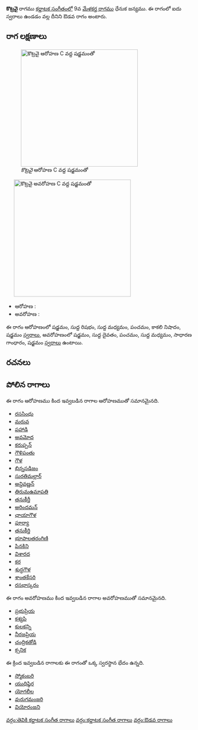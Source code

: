 {{Infobox ragam
	| name          	= కొట్రవై
	| synonym	    	= 
	| mela          	= 
	| chakra        	= 
	| janaka        	= 
	| type          	= ఔడవ
	| arohanam      	= {{svaraC|S|R1|M1|P|N3|S'}} 
	| avarohanam    	= {{svaraC|S'|D1|P|M1|G2|S}}
	| jeeva         	=
	| chhaya        	=
	| nyasa         	=
	| vishesha      	= 
	| equivalent  		= 
}}
{{కర్ణాటక సంగీత రాగాలు}}
'''కొట్రవై''' రాగము [[కర్ణాటక సంగీతం]]లో 9వ [[మేళకర్త రాగము]] ధేనుక జన్యము.  ఈ రాగంలో ఐదు స్వరాలు ఉండడం వల్ల దీనిని ఔడవ రాగం అంటారు.


==రాగ లక్షణాలు==
[[Image:kotravai_ar_kb2wiki.png|thumb|right|316px|''కొట్రవై'' ఆరోహణ C వద్ద షడ్జమంతో]]
	[[Image:kotravai_av_kb2wiki.png|thumb|right|316px|''కొట్రవై'' అవరోహణ C వద్ద షడ్జమంతో]]

* ఆరోహణ : {{svaraC|S|R1|M1|P|N3|S'}} 
* అవరోహణ : {{svaraC|S'|D1|P|M1|G2|S}}

ఈ రాగం ఆరోహణంలో షడ్జమం, సుద్ద  రిషభం, సుద్ద మధ్యమం, పంచమం, కాకలి  నిషాదం, షడ్జమం [[స్వరాలు]], అవరోహణంలో షడ్జమం, సుద్ద దైవతం, పంచమం, సుద్ద మధ్యమం, సాధారణ  గాంధారం, షడ్జమం [[స్వరాలు]] ఉంటాయి.

==రచనలు==



==పోలిన రాగాలు==
ఈ రాగం ఆరోహణము కింద ఇవ్వబడిన రాగాల ఆరోహణముతో సమానమైనది.
* [[రససింధు]]
* [[మరువ]]
* [[పహాడి]]
* [[అవమోద]]
* [[కరుప్పన్]]
* [[గౌళిపంతు]]
* [[గౌళ]]
* [[భిన్నసడిజం]]
* [[సురతిమల్లార్]]
* [[అన్దివణ్ణన్]]
* [[తిరుమఉమాపతి]]
* [[తనుకీర్తీ]]
* [[అరిందమన్]]
* [[ఛాయాగౌళ]]
* [[పూర్యా]]
* [[తనుకీర్తి]]
* [[భూపాలతరంగిణి]]
* [[పినకిని]]
* [[విశారద]]
* [[కర]]
* [[శుద్ధగౌళ]]
* [[శాంతకేసరి]]
* [[రసభాస్కరం]]

ఈ రాగం అవరోహణము కింద ఇవ్వబడిన రాగాల అవరోహణముతో సమానమైనది.
* [[ప్రభుప్రియ]]
* [[కశ్యపి]]
* [[కులకన్ని]]
* [[నీరజప్రియ]]
* [[ చంద్రికతోడి]]
* [[క్సనిక]]

ఈ క్రింద ఇవ్వబడిన రాగాలకు ఈ రాగంతో ఒక్క స్వరస్థాన భేదం ఉన్నది.
* [[స్మోకంబరి]]
* [[యుధిష్ఠిర]]
* [[యోగలీల]]
* [[వురుగమంజరి]]
* [[వియోరంజని]]



[[వర్గం:తెవికి కర్ణాటక సంగీత రాగాలు]]
[[వర్గం:కర్ణాటక సంగీత రాగాలు]]
[[వర్గం:ఔడవ రాగాలు]]